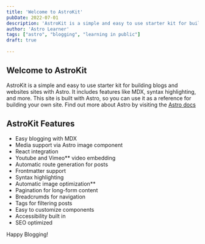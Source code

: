 ```yaml
---
title: 'Welcome to AstroKit'
pubDate: 2022-07-01
description: 'AstroKit is a simple and easy to use starter kit for building building accessible websites with Astro.'
author: 'Astro Learner'
tags: ["astro", "blogging", "learning in public"]
draft: true
 
---
```


## Welcome to AstroKit

AstroKit is a simple and easy to use starter kit for building blogs and websites sites with Astro.  It includes features like MDX, syntax highlighting, and more. This site is built with Astro, so you can use it as a reference for building your own site. Find out more about Astro by visiting the [Astro docs](https://docs.astro.build/)


## AstroKit Features 

- Easy blogging with MDX
- Media support via Astro image component
- React integration
- Youtube and Vimeo** video embedding
- Automatic route generation for posts
- Frontmatter support
- Syntax highlighting
- Automatic image optimization**
- Pagination for long-form content
- Breadcrumds for navigation
- Tags for filtering posts
- Easy to customize components
- Accessibility built in 
- SEO optimized

 Happy Blogging! 
